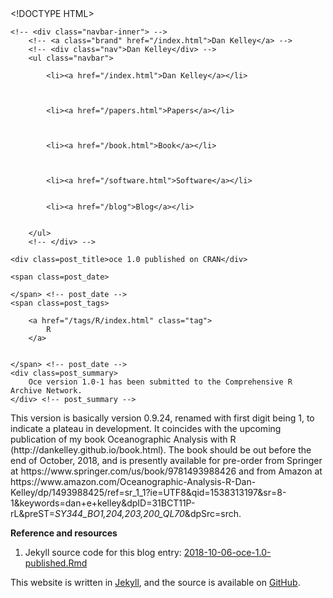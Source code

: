 <!DOCTYPE HTML>
<html>
<head>
<link rel='stylesheet' type='text/css' href='https://dankelley.github.io/css/syntax.css' />
<link rel='stylesheet' type='text/css' href='https://dankelley.github.io/css/style.css' />
<meta charset="UTF-8">
<title>oce 1.0 published on CRAN</title>
</head>

<body>
<div class="navbar">
    <!-- <div class="navbar-inner"> -->
        <!-- <a class="brand" href="/index.html">Dan Kelley</a> -->
        <!-- <div class="nav">Dan Kelley</div> -->
        <ul class="navbar">
            
            <li><a href="/index.html">Dan Kelley</a></li>
            

            
            <li><a href="/papers.html">Papers</a></li>
            

            
            <li><a href="/book.html">Book</a></li>
            

            
            <li><a href="/software.html">Software</a></li>
            
            
            <li><a href="/blog">Blog</a></li>
            

        </ul>
        <!-- </div> -->
</div>

<div id="content">
    
<script type="text/javascript" src="http://cdn.mathjax.org/mathjax/latest/MathJax.js?config=TeX-AMS-MML_HTMLorMML"> </script>





<!-- <div class="span8"> -->

<div class=topnav>

<!-- | <a href='/blog'>Home</a> | -->

</div> <!-- topnav -->


<div class="page-header">

    <div class=post_title>oce 1.0 published on CRAN</div>
<!-- </div> --> <!-- span8 -->

<!-- <div class="span4"> -->

<div class=slug>
    <span class=post_date>
        
    </span> <!-- post_date -->
    <span class=post_tags>
        
        <a href="/tags/R/index.html" class="tag">
            R
        </a>
        
        
    </span> <!-- post_date -->
    <div class=post_summary>
        Oce version 1.0-1 has been submitted to the Comprehensive R Archive Network.
    </div> <!-- post_summary -->
</div> <!-- slug -->

<!-- </div> -->
<!-- span4 -->
</div> <!-- page-header -->



This version is basically version 0.9.24, renamed with first digit being 1, to
indicate a plateau in development. It coincides with the upcoming publication
of my book Oceanographic Analysis with R
(http://dankelley.github.io/book.html). The book should be out before the end
of October, 2018, and is presently available for pre-order from Springer at
https://www.springer.com/us/book/9781493988426 and from Amazon at
https://www.amazon.com/Oceanographic-Analysis-R-Dan-Kelley/dp/1493988425/ref=sr_1_1?ie=UTF8&qid=1538313197&sr=8-1&keywords=dan+e+kelley&dpID=31BCT11P-rL&preST=_SY344_BO1,204,203,200_QL70_&dpSrc=srch.

**Reference and resources**

1. Jekyll source code for this blog entry: [2018-10-06-oce-1.0-published.Rmd](https://raw.github.com/dankelley/dankelley.github.io/master/assets/2018-10-06-oce-1.0-published.Rmd)




</div>

<p class="footnote">This website is written in <a
href="http://jekyllrb.com">Jekyll</a>, and the source is available on <a
href="https://github.com/dankelley/dankelley.github.io">GitHub</a>.</p>

</body>
</html>

